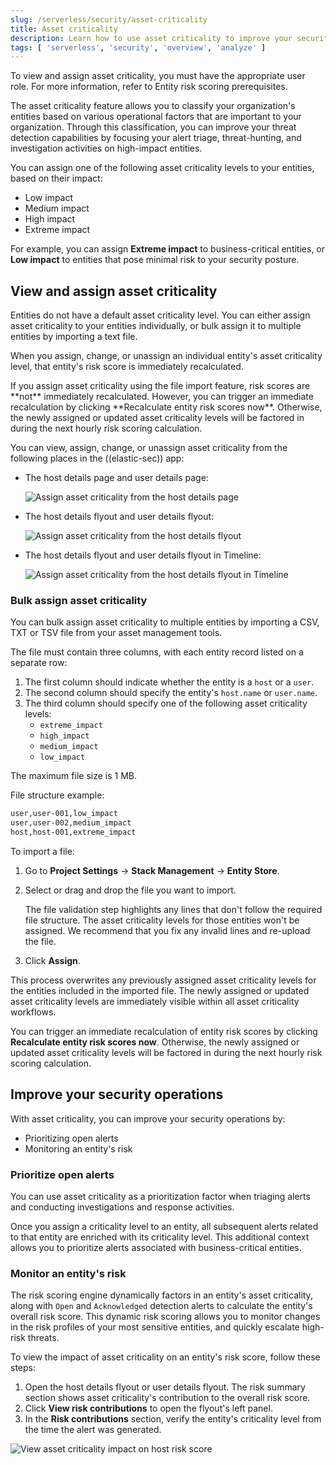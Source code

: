 ```yaml
---
slug: /serverless/security/asset-criticality
title: Asset criticality
description: Learn how to use asset criticality to improve your security operations.
tags: [ 'serverless', 'security', 'overview', 'analyze' ]
---
```


<DocCallOut title="Requirements">
To view and assign asset criticality, you must have the appropriate user role. For more information, refer to <DocLink slug="/serverless/security/ers-requirements">Entity risk scoring prerequisites</DocLink>.
</DocCallOut>

The asset criticality feature allows you to classify your organization's entities based on various operational factors that are important to your organization. Through this classification, you can improve your threat detection capabilities by focusing your alert triage, threat-hunting, and investigation activities on high-impact entities.

You can assign one of the following asset criticality levels to your entities, based on their impact:

* Low impact
* Medium impact
* High impact
* Extreme impact

For example, you can assign **Extreme impact** to business-critical entities, or **Low impact** to entities that pose minimal risk to your security posture.

## View and assign asset criticality

Entities do not have a default asset criticality level. You can either assign asset criticality to your entities individually, or <DocLink slug="/serverless/security/asset-criticality" section="bulk-assign-asset-criticality">bulk assign</DocLink> it to multiple entities by importing a text file.

When you assign, change, or unassign an individual entity's asset criticality level, that entity's risk score is immediately recalculated.

<DocCallOut title="Note">
If you assign asset criticality using the file import feature, risk scores are **not** immediately recalculated. However, you can trigger an immediate recalculation by clicking **Recalculate entity risk scores now**. Otherwise, the newly assigned or updated asset criticality levels will be factored in during the next hourly risk scoring calculation.
</DocCallOut>

You can view, assign, change, or unassign asset criticality from the following places in the ((elastic-sec)) app:

* The <DocLink slug="/serverless/security/hosts-overview" section="host-details-page">host details page</DocLink> and <DocLink slug="/serverless/security/users-page" section="user-details-page">user details page</DocLink>:

  ![Assign asset criticality from the host details page](../images/asset-criticality/-assign-asset-criticality-host-details.png)

* The <DocLink slug="/serverless/security/hosts-overview" section="host-details-flyout">host details flyout</DocLink> and <DocLink slug="/serverless/security/users-page" section="user-details-flyout">user details flyout</DocLink>:

  ![Assign asset criticality from the host details flyout](../images/asset-criticality/-assign-asset-criticality-host-flyout.png)

* The host details flyout and user details flyout in <DocLink slug="/serverless/security/timelines-ui">Timeline</DocLink>:

  ![Assign asset criticality from the host details flyout in Timeline](../images/asset-criticality/-assign-asset-criticality-timeline.png)

### Bulk assign asset criticality

You can bulk assign asset criticality to multiple entities by importing a CSV, TXT or TSV file from your asset management tools.

The file must contain three columns, with each entity record listed on a separate row:

1. The first column should indicate whether the entity is a `host` or a `user`.
1. The second column should specify the entity's `host.name` or `user.name`.
1. The third column should specify one of the following asset criticality levels:
    * `extreme_impact`
    * `high_impact`
    * `medium_impact`
    * `low_impact`

The maximum file size is 1 MB.

File structure example:

```txt
user,user-001,low_impact
user,user-002,medium_impact
host,host-001,extreme_impact
````

To import a file:
1. Go to **Project Settings** → **Stack Management** → **Entity Store**.
1. Select or drag and drop the file you want to import.

    <DocCallOut title="Note">
    The file validation step highlights any lines that don't follow the required file structure. The asset criticality levels for those entities won't be assigned. We recommend that you fix any invalid lines and re-upload the file.
    </DocCallOut>

1. Click **Assign**.

This process overwrites any previously assigned asset criticality levels for the entities included in the imported file. The newly assigned or updated asset criticality levels are immediately visible within all asset criticality workflows.

You can trigger an immediate recalculation of entity risk scores by clicking **Recalculate entity risk scores now**. Otherwise, the newly assigned or updated asset criticality levels will be factored in during the next hourly risk scoring calculation.

## Improve your security operations

With asset criticality, you can improve your security operations by:

* <DocLink slug="/serverless/security/asset-criticality" section="prioritize-open-alerts">Prioritizing open alerts</DocLink>
* <DocLink slug="/serverless/security/asset-criticality" section="monitor-an-entitys-risk">Monitoring an entity's risk</DocLink>

### Prioritize open alerts

You can use asset criticality as a prioritization factor when triaging alerts and conducting investigations and response activities.

Once you assign a criticality level to an entity, all subsequent alerts related to that entity are enriched with its criticality level. This additional context allows you to  <DocLink slug="/serverless/security/analyze-risk-score-data" section="triage-alerts-associated-with-high-risk-or-business-critical-entities">prioritize alerts associated with business-critical entities</DocLink>.

### Monitor an entity's risk

The risk scoring engine dynamically factors in an entity's asset criticality, along with `Open` and `Acknowledged` detection alerts to <DocLink slug="/serverless/security/entity-risk-scoring" section="how-is-risk-score-calculated">calculate the entity's overall risk score</DocLink>. This dynamic risk scoring allows you to monitor changes in the risk profiles of your most sensitive entities, and quickly escalate high-risk threats.

To view the impact of asset criticality on an entity's risk score, follow these steps:

1. Open the <DocLink slug="/serverless/security/hosts-overview" section="host-details-flyout">host details flyout</DocLink> or <DocLink slug="/serverless/security/users-page" section="user-details-flyout">user details flyout</DocLink>. The risk summary section shows asset criticality's contribution to the overall risk score.
1. Click **View risk contributions** to open the flyout's left panel.
1. In the **Risk contributions** section, verify the entity's criticality level from the time the alert was generated.

![View asset criticality impact on host risk score](../images/asset-criticality/-asset-criticality-impact.png)
